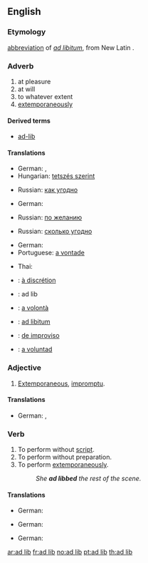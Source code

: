 {{also|ad-lib}}
==English==

===Etymology===
[[abbreviation]] of ''[[ad libitum]]'', from New Latin {{term|ad|lang=la}} {{term|libitum|lang=la}}.

===Adverb===
{{en-adv|pos=[[ad]] [[lib]]}}

# at pleasure
# at will
# to whatever extent
# [[extemporaneously]]

====Derived terms====
* [[ad-lib]]

====Translations====
{{trans-top|at pleasure}}
* German: {{t+|de|beliebig}}, {{t+|de|nach}} {{t+|de|Herzenslust|m}}
* Hungarian: [[tetszés szerint]]
{{trans-mid}}
* Russian: [[как угодно]]
{{trans-bottom}}

{{trans-top|at will}}
* German: {{t+|de|beliebig}}
{{trans-mid}}
* Russian: [[по желанию]]
{{trans-bottom}}

{{trans-top|to whatever extent}}
* Russian: [[сколько угодно]]
{{trans-mid}}
{{trans-bottom}}

{{trans-top|extemporaneously}}
* German: {{t-|de|improvisiert}}
* Portuguese: [[a vontade]]
{{trans-mid}}
* Thai: {{t|th|พูดกลอนสด}}
{{trans-bottom}}

{{checktrans-top}}
* {{ttbc|fr}}: [[à discrétion]]
* {{ttbc|Interlingua}}: ad lib
* {{ttbc|Italian}}: [[a volontà]]
{{trans-mid}}
* {{ttbc|Latin}}: [[ad libitum]]
* {{ttbc|Portuguese}}: [[de improviso]]
* {{ttbc|Spanish}}: [[a voluntad]]
{{trans-bottom}}

===Adjective===
{{en-adj}}

# [[extemporaneous|Extemporaneous]], [[impromptu]].

====Translations====
{{trans-top|extemporaneous}}
* German: {{t-|de|improvisiert}}, {{t-|de|unvorbereitet}}
{{trans-mid}}
{{trans-bottom}}

===Verb===
{{en-verb|ad lib|b|ing}}

# To perform without [[script]].
# To perform without preparation.
# To perform [[extemporaneously]].
#: ''She '''ad libbed''' the rest of the scene.''

====Translations====
{{trans-top|to perform without script}}
* German: {{t+|de|improvisieren}}
{{trans-mid}}
{{trans-bottom}}

{{trans-top|to perform without preparation}}
* German: {{t+|de|improvisieren}}
{{trans-mid}}
{{trans-bottom}}

{{trans-top|to perform extemporaneously}}
* German: {{t+|de|improvisieren}}
{{trans-mid}}
{{trans-bottom}}

{{checktrans-top}}
{{trans-bottom}}

[[ar:ad lib]]
[[fr:ad lib]]
[[no:ad lib]]
[[pt:ad lib]]
[[th:ad lib]]